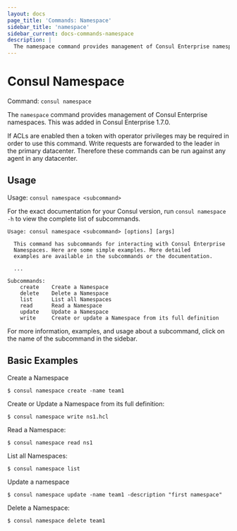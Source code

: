 ```yaml
---
layout: docs
page_title: 'Commands: Namespace'
sidebar_title: 'namespace'
sidebar_current: docs-commands-namespace
description: |
  The namespace command provides management of Consul Enterprise namespaces.
---
```


# Consul Namespace

<EnterpriseAlert product="consul" />

Command: `consul namespace`

The `namespace` command provides management of Consul Enterprise namespaces. This was added in Consul Enterprise 1.7.0.

If ACLs are enabled then a token with operator privileges may be required in order to use this command. Write
requests are forwarded to the leader in the primary datacenter. Therefore these commands can be run against
any agent in any datacenter.

## Usage

Usage: `consul namespace <subcommand>`

For the exact documentation for your Consul version, run `consul namespace -h` to view the complete list of subcommands.

```text
Usage: consul namespace <subcommand> [options] [args]

  This command has subcommands for interacting with Consul Enterprise
  Namespaces. Here are some simple examples. More detailed
  examples are available in the subcommands or the documentation.

  ...

Subcommands:
    create    Create a Namespace
    delete    Delete a Namespace
    list      List all Namespaces
    read      Read a Namespace
    update    Update a Namespace
    write     Create or update a Namespace from its full definition
```

For more information, examples, and usage about a subcommand, click on the name
of the subcommand in the sidebar.

## Basic Examples

Create a Namespace

```shell
$ consul namespace create -name team1
```

Create or Update a Namespace from its full definition:

```shell
$ consul namespace write ns1.hcl
```

Read a Namespace:

```shell
$ consul namespace read ns1
```

List all Namespaces:

```shell
$ consul namespace list
```

Update a namespace

```shell
$ consul namespace update -name team1 -description "first namespace"
```

Delete a Namespace:

```shell
$ consul namespace delete team1
```
